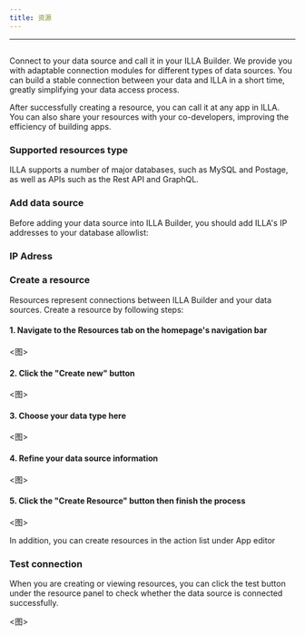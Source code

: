 ```yaml
---
title: 资源
---
```

---

## <Heading hidden>资源</Heading>

Connect to your data source and call it in your ILLA Builder. We provide you with adaptable connection modules for different types of data sources. You can build a stable connection between your data and ILLA in a short time, greatly simplifying your data access process.

After successfully creating a resource, you can call it at any app in ILLA. You can also share your resources with your co-developers, improving the efficiency of building apps.

### Supported resources type

ILLA supports a number of major databases, such as MySQL and Postage, as well as APIs such as the Rest API and GraphQL.

### Add data source

Before adding your data source into ILLA Builder, you should add ILLA's IP addresses to your database allowlist:

### IP Adress

### Create a resource

Resources represent connections between ILLA Builder and your data sources. Create a resource by following steps:

#### 1. Navigate to the Resources tab on the homepage's navigation bar

<图>

#### 2. Click the "Create new" button


<图>

#### 3. Choose your data type here

<图>

#### 4. Refine your data source information

<图>

#### 5. Click the "Create Resource" button then finish the process

<图>

In addition, you can create resources in the action list under App editor

### Test connection

When you are creating or viewing resources, you can click the test button under the resource panel to check whether the data source is connected successfully.

<图>
